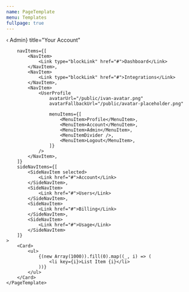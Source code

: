 ```yaml
---
name: PageTemplate
menu: Templates
fullpage: true
---
```



<Fragment>
    <PageTemplate
        breadcrumb={<Link href="#">&lsaquo; Admin</Link>}
        title="Your Account"

        navItems={[
            <NavItem>
                <Link type="blockLink" href="#">Dashboard</Link>
            </NavItem>,
            <NavItem>
                <Link type="blockLink" href="#">Integrations</Link>
            </NavItem>,
            <NavItem>
                <UserProfile
                    avatarUrl="/public/ivan-avatar.png"
                    avatarFallbackUrl="/public/avatar-placeholder.png"

                    menuItems={[
                        <MenuItem>Profile</MenuItem>,
                        <MenuItem>Account</MenuItem>,
                        <MenuItem>Admin</MenuItem>,
                        <MenuItemDivider />,
                        <MenuItem>Logout</MenuItem>,
                    ]}
                />
            </NavItem>,
        ]}
        sideNavItems={[
            <SideNavItem selected>
                <Link href="#">Account</Link>
            </SideNavItem>,
            <SideNavItem>
                <Link href="#">Users</Link>
            </SideNavItem>,
            <SideNavItem>
                <Link href="#">Billing</Link>
            </SideNavItem>,
            <SideNavItem>
                <Link href="#">Usage</Link>
            </SideNavItem>
        ]}
    >
        <Card>
            <ul>
                {(new Array(1000)).fill(0).map((_, i) => (
                    <li key={i}>List Item {i}</li>
                ))}
            </ul>
        </Card>
    </PageTemplate>
</Fragment>

